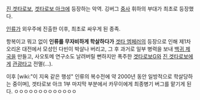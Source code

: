 [[진 겟타로보]], [[겟타로보 아크]]에 등장하는 악역. 깅버그 [[중사]] 휘하의 부대가 최초로 등장했다.


[[인류]]가 외우주에 진출한 이후, 최초로 싸우게 된 종족.

항복이고 뭐고 없이 '''인류를 무자비하게 학살하다가''' [[겟타 엠페러]]의 등장으로 인해 제1차 오리온 대전에서 모성인 다빈이 박살나 버리고, 그 후 과거로 일부 병력을 보내 [[백귀 제국]]을 만들고, 사오토메 연구소도 날려버릴 뻔하지만 폭주한 [[겟타로보G]]와 [[진 겟타로보]]에게 [[관광]]타고 전멸(…).

이후 [wiki:"이 지옥 같은 행성" 인류의 복수전에 약 2000년 동안 일방적으로 학살당하는 중이며], 겟타로보 아크 1부 마지막 부분에서 카무이에게 최종병기 버그를 맡기게 된다.
ㅇㅇㅇㅇㅇㅇㅇㅇㅇㅇㅇㅇㅇ
